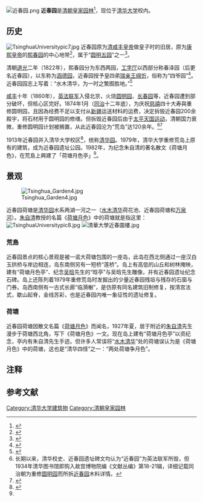 [[File:近春园.png|thumb]]
'''近春园'''是[[清朝|清朝]][[皇家园林|皇家园林]]<ref>{{Cite book| author=莊丽君| url=https://books.google.com.tw/books?id=pY1BAAAAIAAJ&q=%E8%BF%91%E6%98%A5%E5%9B%AD+%E7%9A%87%E5%AE%B6%E5%9B%AD%E6%9E%97&dq=%E8%BF%91%E6%98%A5%E5%9B%AD+%E7%9A%87%E5%AE%B6%E5%9B%AD%E6%9E%97&hl=zh-TW&sa=X&ved=2ahUKEwjyubq0r_bwAhXrwosBHZLlBIcQ6AEwAXoECAoQAg| title=世纪淸华, 第 1 卷| accessdate=2021-06-01| language=zh-cn| ISBN=| date=1998| publisher=光明日报出版社| archive-date=2021-06-03| archive-url=https://web.archive.org/web/20210603194425/https://books.google.com.tw/books?id=pY1BAAAAIAAJ&q=%E8%BF%91%E6%98%A5%E5%9B%AD+%E7%9A%87%E5%AE%B6%E5%9B%AD%E6%9E%97&dq=%E8%BF%91%E6%98%A5%E5%9B%AD+%E7%9A%87%E5%AE%B6%E5%9B%AD%E6%9E%97&hl=zh-TW&sa=X&ved=2ahUKEwjyubq0r_bwAhXrwosBHZLlBIcQ6AEwAXoECAoQAg| dead-url=no}}</ref>，现位于[[清华大学|清华大学]]校内。

==历史==
[[File:TsinghuaUniversitypic7.jpg|thumb]]
近春园原为[[清朝|清]][[咸丰皇帝|咸丰皇帝]]做皇子时的旧居，原为[[康熙皇帝|康熙皇帝]]的[[熙春园|熙春园]]的中心地带<ref name="熙春园更替">{{Cite web|url=http://www.tsinghua.edu.cn/publish/thunews/9668/2011/20110225232108390125953/20110225232108390125953_.html |title=清九代王朝熙春园（清华园）主人的更替 |accessdate=2010-11-14 |author=苗日新 | date=2008-06-17|work=清华大学新闻网 |publisher=清华校友通讯 |language=zh-cn |archiveurl=https://web.archive.org/web/20160913154325/http://www.tsinghua.edu.cn/publish/thunews/9668/2011/20110225232108390125953/20110225232108390125953_.html |archivedate=2016-09-13 |deadurl=yes }}</ref>，属于“[[圆明园|圆明五园]]”之一<ref name=御园>{{Cite web|url=http://www.yuanmingyuanpark.cn/ymyyj/yj032/201504/t20150420_693218.html |title=圆明三园与圆明五园 |accessdate=2017-03-02 |author=张宝章 |date= |work=北京市海淀区圆明园管理处  |language=zh-cn |archiveurl=https://web.archive.org/web/20160422070843/http://www.yuanmingyuanpark.cn/ymyyj/yj032/201504/t20150420_693218.html |archivedate=2016-04-22 |deadurl=yes }}</ref>。

清朝[[道光|道光]]二年（1822年），熙春园分为东西两园，[[工字厅|工字厅]]以西部分称春泽园（后更名近春园），以东称为[[涵德园|涵德园]]，近春园授予皇四弟[[绵忻|瑞亲王绵忻]]，俗称为“四爷园”<ref>{{Cite web|url=http://www.tsinghua.edu.cn/publish/news/4216/2011/20110225232110250948817/20110225232110250948817_.html |title=纪念熙春园·清华园建园300周年之四：咸丰二年御笔题匾《清华园》 |accessdate=2010-11-05 |author=苗日新 |date=2008-06-20 |work=清华大学新闻网 |publisher=校史研究室 |pages= |language=zh-cn |archiveurl=https://web.archive.org/web/20160914083710/http://www.tsinghua.edu.cn/publish/news/4216/2011/20110225232110250948817/20110225232110250948817_.html |archivedate=2016-09-14 |deadurl=yes }}</ref>。近春园园志上写着：“水木清华，为一时之繁囿胜地。”<ref name="近春園">{{Cite web|url=https://www.tsinghua.edu.cn/info/1360/1403.htm |title=近春园 |accessdate=2021-06-01 |author= | date=2020-03-20 |publisher=清华大學 |language=zh-cn |archiveurl=https://web.archive.org/web/20210601123333/https://www.tsinghua.edu.cn/info/1360/1403.htm |archivedate=2021-06-01 |deadurl=yes }}</ref>

[[咸丰_(年号)|咸丰]]十年（1860年），[[英法联军|英法联军]]入侵北京，火烧[[圆明园|圆明园]]、[[長春園_(圓明園)|长春园]]等，近春园遭到部分破坏，但核心区完好。1874年1月（[[同治|同治]]十二年底），为庆祝[[慈禧|慈禧]]四十大寿與重修圆明园，且因為经费不足以支付从[[新疆|新疆]]运送材料的运费，决定拆毁近春园200余殿宇，将石材用于圆明园的修缮。但拆毁近春园后由于[[太平天国运动|太平天国运动]]，清朝国力衰微，重修圆明园计划被搁置，从此近春园沦为“荒岛”达120余年。<ref group="注">长期以来，清华校史、近春园遗址碑文均认为“近春园”为英法联军所毁，但1934年清华图书馆即购入故宫博物院编《文献丛编》第18-21辑，详细记载同治朝为重修[[圆明园|圆明园]]而所拆[[近春园|近春园]]木料详情。</ref><ref>{{Cite web|url=http://www.tsinghua.edu.cn/publish/thunews/9668/2011/20110225232110734803603/20110225232110734803603_.html |title=同治帝为慈禧40岁庆寿重修圆明园而拆毁近春园 |accessdate=2010-11-14 |author=苗日新 |date=2008-06-23 |work=清华大学新闻 |publisher=校史研究室网 |language=zh-cn |archiveurl=https://web.archive.org/web/20160913154209/http://www.tsinghua.edu.cn/publish/thunews/9668/2011/20110225232110734803603/20110225232110734803603_.html |archivedate=2016-09-13 |deadurl=yes }}</ref>

1913年近春园并入清华大学校区<ref>{{Cite book | author = 清华大学校史研究室 | title = 清华漫话, 第 1 卷 | location = 北京 | publisher = 清华大学出版社 | date = 2006 | pages = 5 | ISBN = 978-730-212-865-6 | accessdate = 2016-09-09 | url = https://books.google.com.hk/books?id=OmEfdR8O18YC&pg=PA5&lpg=PA5&dq=1913%E5%B9%B4%E6%98%A5+%E8%BF%91%E6%98%A5%E5%9B%AD%E5%B9%B6%E5%85%A5%E6%B8%85%E5%8D%8E&source=bl&ots=mcoRJfpZ5d&sig=0WX0-EEn9JXh4Ldu7ys9bA2S71I&hl=zh-TW&sa=X&ved=0ahUKEwipo_v6nNzWAhWFjpQKHapKCfMQ6AEIJzAA#v=onepage&q=1913%E5%B9%B4%E6%98%A5%20%E8%BF%91%E6%98%A5%E5%9B%AD%E5%B9%B6%E5%85%A5%E6%B8%85%E5%8D%8E&f=false | language = zh-cn | archive-date = 2017-10-06 | archive-url = https://web.archive.org/web/20171006212113/https://books.google.com.hk/books?id=OmEfdR8O18YC&pg=PA5&lpg=PA5&dq=1913%E5%B9%B4%E6%98%A5+%E8%BF%91%E6%98%A5%E5%9B%AD%E5%B9%B6%E5%85%A5%E6%B8%85%E5%8D%8E&source=bl&ots=mcoRJfpZ5d&sig=0WX0-EEn9JXh4Ldu7ys9bA2S71I&hl=zh-TW&sa=X&ved=0ahUKEwipo_v6nNzWAhWFjpQKHapKCfMQ6AEIJzAA#v=onepage&q=1913%E5%B9%B4%E6%98%A5%20%E8%BF%91%E6%98%A5%E5%9B%AD%E5%B9%B6%E5%85%A5%E6%B8%85%E5%8D%8E&f=false | dead-url = no }}</ref>，统称[[清华园|清华园]]。1979年，清华大学重修荒岛上原有的建筑，成为近春园遗址公园。1982年，为纪念朱自清的著名散文《荷塘月色》，在荒島上興建了「荷塘月色亭」<ref name="近春園"/>。

==景观==
[[File:Tsinghua_Garden4.jpg|thumb]]


近春园荷塘是[[清华园|清华园]]水系两湖一河之一（[[水木清华|水木清华]]荷花池、近春园荷塘和[[万泉河_(北京)|万泉河]]）。[[朱自清|朱自清]]教授的名篇《[[荷塘月色_(散文)|荷塘月色]]》中的荷塘就是指这里：
{{quote|月光如流水一般，静静地泻在这一片叶子和花上。薄薄的青雾浮起在荷塘里。叶子和花仿佛在牛乳中洗过一样；又象笼着轻纱的梦……}}
[[File:TsinghuaUniversitypic8.jpg|thumb]]
[[File:清華大學近春園樓.jpg|thumb]]
===荒島===
近春园景点的核心景观是被一诺大荷塘包围的一座岛，此岛在西北侧通过一座汉白玉拱桥与岸边相连，岛东南侧另有一短桥“莲桥”。岛上有高低的山丘和树林掩映，建有“荷塘月色亭”、纪念[[吴晗|吴晗]]先生的“晗亭”与吴晗先生雕像，并有近春园遗址纪念石碑。岛上还陈列着1979年重修荒岛时发掘出的少量近春园残垣与残存的石窗与门券。岛西南侧有一古式长廊“临漪榭”，是仿原有同名建筑旧制修复，按清宫法式，歇山起脊，金线苏彩，也是近春园内唯一象征性的遗址修复。
===荷塘===
近春园荷塘因散文名篇《[[荷塘月色_(散文)|荷塘月色]]》而闻名，1927年夏，居于附近的[[朱自清|朱自清]]先生漫步于荷塘西北角，写下《荷塘月色》一文。现在岛上建有“荷塘月色亭”以资纪念，亭内有朱自清先生手迹。但许多人常误将“[[水木清华|水木清华]]”处的荷塘误认为是《荷塘月色》中的荷塘，这也是“清华四怪”之一：“两处荷塘争月色”。

== 注释 ==
{{Reflist|group="注"|2}}
== 参考文献 ==
{{Reflist}}
{{清华大学|nocat}}
[[Category:清华大学建筑物|Category:清华大学建筑物]]
[[Category:清朝皇家园林|Category:清朝皇家园林]]